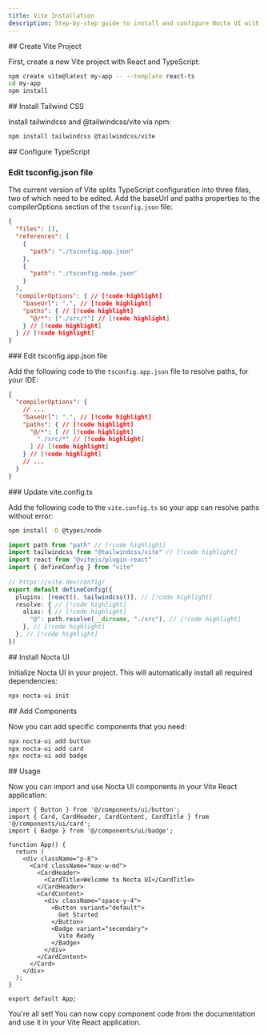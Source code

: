 ```yaml
---
title: Vite Installation
description: Step-by-step guide to install and configure Nocta UI with Vite and React
---
```



<Steps>
<Step>
## Create Vite Project

First, create a new Vite project with React and TypeScript:

```bash lineNumbers title="Terminal"
npm create vite@latest my-app -- --template react-ts
cd my-app
npm install
```
</Step>

<Step>
## Install Tailwind CSS

Install tailwindcss and @tailwindcss/vite via npm:

```bash lineNumbers title="Terminal"
npm install tailwindcss @tailwindcss/vite
```
</Step>

<Step>
## Configure TypeScript

### Edit tsconfig.json file

The current version of Vite splits TypeScript configuration into three files, two of which need to be edited. Add the baseUrl and paths properties to the compilerOptions section of the `tsconfig.json` file:

```json lineNumbers title="tsconfig.json"
{
  "files": [],
  "references": [
    {
      "path": "./tsconfig.app.json"
    },
    {
      "path": "./tsconfig.node.json"
    }
  ],
  "compilerOptions": { // [!code highlight]
    "baseUrl": ".", // [!code highlight]
    "paths": { // [!code highlight]
      "@/*": ["./src/*"] // [!code highlight]
    } // [!code highlight]
  } // [!code highlight]
}
```
</Step>

<Step>
### Edit tsconfig.app.json file

Add the following code to the `tsconfig.app.json` file to resolve paths, for your IDE:

```json lineNumbers title="tsconfig.app.json"
{
  "compilerOptions": {
    // ...
    "baseUrl": ".", // [!code highlight]
    "paths": { // [!code highlight]
      "@/*": [ // [!code highlight]
        "./src/*" // [!code highlight]
      ] // [!code highlight]
    } // [!code highlight]
    // ...
  }
}
```
</Step>

<Step>
### Update vite.config.ts

Add the following code to the `vite.config.ts` so your app can resolve paths without error:

```bash lineNumbers title="Terminal"
npm install -D @types/node
```

```ts lineNumbers title="vite.config.ts"
import path from "path" // [!code highlight]
import tailwindcss from "@tailwindcss/vite" // [!code highlight]
import react from "@vitejs/plugin-react"
import { defineConfig } from "vite"
 
// https://vite.dev/config/
export default defineConfig({
  plugins: [react(), tailwindcss()], // [!code highlight]
  resolve: { // [!code highlight]
    alias: { // [!code highlight]
      "@": path.resolve(__dirname, "./src"), // [!code highlight]
    }, // [!code highlight]
  }, // [!code highlight]
})
```
</Step>
<Step>
## Install Nocta UI

Initialize Nocta UI in your project. This will automatically install all required dependencies:

```bash lineNumbers title="Terminal"
npx nocta-ui init
```
</Step>
<Step>
## Add Components

Now you can add specific components that you need:

```bash lineNumbers title="Terminal"
npx nocta-ui add button
npx nocta-ui add card
npx nocta-ui add badge
```
</Step>
<Step>
## Usage

Now you can import and use Nocta UI components in your Vite React application:

```tsx lineNumbers title="src/App.tsx"
import { Button } from '@/components/ui/button';
import { Card, CardHeader, CardContent, CardTitle } from '@/components/ui/card';
import { Badge } from '@/components/ui/badge';

function App() {
  return (
    <div className="p-8">
      <Card className="max-w-md">
        <CardHeader>
          <CardTitle>Welcome to Nocta UI</CardTitle>
        </CardHeader>
        <CardContent>
          <div className="space-y-4">
            <Button variant="default">
              Get Started
            </Button>
            <Badge variant="secondary">
              Vite Ready
            </Badge>
          </div>
        </CardContent>
      </Card>
    </div>
  );
}

export default App;
```
</Step>
</Steps>

You're all set! You can now copy component code from the documentation and use it in your Vite React application.
